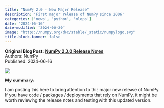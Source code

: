 ```yaml
---
title: "NumPy 2.0 - New Major Release"
description: 'First major release of NumPy since 2006'
categories: ['news', 'python', 'mlops']
date: "2024-06-16"
date-modified: "2024-06-20"
image: "https://numpy.org/doc/stable/_static/numpylogo.svg"
title-block-banner: false
---
```


::: {.hero-banner}
::: {.hero-text}
**Original Blog Post:**
**[NumPy 2.0.0 Release Notes](https://numpy.org/doc/stable/release/2.0.0-notes.html)** <br>
Authors: NumPy <br>
Published: 2024-06-16
:::
::: {.hero-image}
![](https://numpy.org/doc/stable/_static/numpylogo.svg)
:::
:::

**My summary:**

I am posting this here to bring attention to this major new release of NumPy.
If you have code / packages / deployments that rely on NumPy, it might be worth
reviewing the release notes and testing with this updated version.

<!-- Here is the link again to their blog post for more details:
[Title](Link) -->
